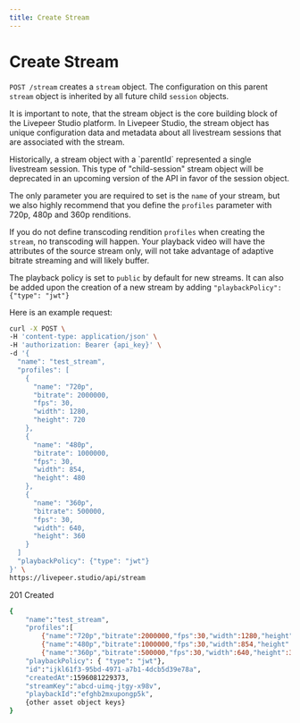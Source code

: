 ```yaml
---
title: Create Stream
---
```



# Create Stream

`POST /stream` creates a `stream` object. The configuration on this parent
`stream` object is inherited by all future child `session` objects.

It is important to note, that the stream object is the core building block of the Livepeer Studio platform.
In Livepeer Studio, the stream object has unique configuration data and metadata about all livestream sessions that are associated with the stream.

<Callout>
  Historically, a stream object with a `parentId` represented a single
  livestream session. This type of "child-session" stream object will be
  deprecated in an upcoming version of the API in favor of the session object.
</Callout>

The only parameter you are required to set is the `name` of your stream, but we
also highly recommend that you define the `profiles` parameter with 720p, 480p
and 360p renditions.

If you do not define transcoding rendition `profiles` when creating the
`stream`, no transcoding will happen. Your playback video will have the
attributes of the source stream only, will not take advantage of adaptive
bitrate streaming and will likely buffer.

The playback policy is set to `public` by default for new streams. It can also be added upon the creation of a new stream by adding `"playbackPolicy": {"type": "jwt"}`

Here is an example request:

```bash
curl -X POST \
-H 'content-type: application/json' \
-H 'authorization: Bearer {api_key}' \
-d '{
  "name": "test_stream",
  "profiles": [
    {
      "name": "720p",
      "bitrate": 2000000,
      "fps": 30,
      "width": 1280,
      "height": 720
    },
    {
      "name": "480p",
      "bitrate": 1000000,
      "fps": 30,
      "width": 854,
      "height": 480
    },
    {
      "name": "360p",
      "bitrate": 500000,
      "fps": 30,
      "width": 640,
      "height": 360
    }
  ]
  "playbackPolicy": {"type": "jwt"}
}' \
https://livepeer.studio/api/stream
```

201 Created

```bash
{
    "name":"test_stream",
    "profiles":[
        {"name":"720p","bitrate":2000000,"fps":30,"width":1280,"height":720},
        {"name":"480p","bitrate":1000000,"fps":30,"width":854,"height":480}],
        {"name":"360p","bitrate":500000,"fps":30,"width":640,"height":360}],
    "playbackPolicy": { "type": "jwt"},
    "id":"ijkl61f3-95bd-4971-a7b1-4dcb5d39e78a",
    "createdAt":1596081229373,
    "streamKey":"abcd-uimq-jtgy-x98v",
    "playbackId":"efghb2mxupongp5k",
    {other asset object keys}
}
```

